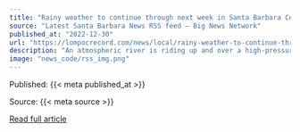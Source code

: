 ```yaml
---
title: "Rainy weather to continue through next week in Santa Barbara County - lompocrecord.com"
source: "Latest Santa Barbara News RSS feed – Big News Network"
published_at: "2022-12-30"
url: "https://lompocrecord.com/news/local/rainy-weather-to-continue-through-next-week-in-santa-barbara-county/article_a352b6cd-01f1-5e37-b23e-bea138057daf.html"
description: "An atmospheric river is riding up and over a high-pressure ridge along the eastern Pacific Ocean to bring cloudy skies and light showers to the Central Coast through Friday, with rainfall totals expected to be less than a quarter of"
image: "news_code/rss_img.png"
---
```



  Published: {{< meta published_at >}}
  

  Source: {{< meta source >}}
  

  [Read full article]({{< meta url >}})
  


